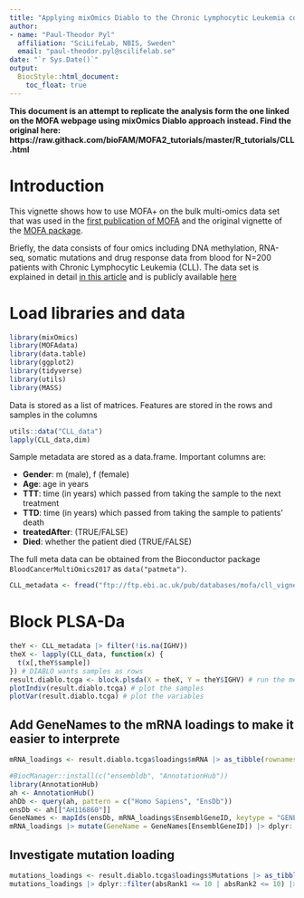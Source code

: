 ```yaml
---
title: "Applying mixOmics Diablo to the Chronic Lymphocytic Leukemia cohort"
author: 
- name: "Paul-Theodor Pyl"
  affiliation: "SciLifeLab, NBIS, Sweden"
  email: "paul-theodor.pyl@scilifelab.se"
date: "`r Sys.Date()`"
output:
  BiocStyle::html_document:
    toc_float: true
---
```


**This document is an attempt to replicate the analysis form the one linked on the MOFA webpage using mixOmics Diablo approach instead. Find the original here: https://raw.githack.com/bioFAM/MOFA2_tutorials/master/R_tutorials/CLL.html**

# Introduction
This vignette shows how to use MOFA+ on the bulk multi-omics data set that was used in the [first publication of MOFA](https://msb.embopress.org/cgi/doi/10.15252/msb.20178124) and the original vignette of the [MOFA package](https://bioconductor.org/packages/release/bioc/vignettes/MOFA/inst/doc/MOFA_example_CLL.html).  

Briefly, the data consists of four omics including DNA methylation, RNA-seq, somatic mutations and drug response data from blood for N=200 patients with Chronic Lymphocytic Leukemia (CLL). The data set is explained in detail [in this article](https://www.jci.org/articles/view/93801) and is publicly available [here](http://bioconductor.org/packages/release/data/experiment/html/BloodCancerMultiOmics2017.html)
  
# Load libraries and data

```r
library(mixOmics)
library(MOFAdata)
library(data.table)
library(ggplot2)
library(tidyverse)
library(utils)
library(MASS)
```

Data is stored as a list of matrices. Features are stored in the rows and samples in the columns
```r
utils::data("CLL_data")       
lapply(CLL_data,dim)
```

Sample metadata are stored as a data.frame. Important columns are:  

- **Gender**: m (male), f (female)
- **Age**: age in years
- **TTT**: time (in years) which passed from taking the sample to the next treatment
- **TTD**: time (in years) which passed from taking the sample to patients' death
- **treatedAfter**: (TRUE/FALSE)
- **Died**: whether the patient died (TRUE/FALSE)

The full meta data can be obtained from the Bioconductor package `BloodCancerMultiOmics2017` as `data("patmeta")`.
```r
CLL_metadata <- fread("ftp://ftp.ebi.ac.uk/pub/databases/mofa/cll_vignette/sample_metadata.txt")
```

# Block PLSA-Da


```r
theY <- CLL_metadata |> filter(!is.na(IGHV))
theX <- lapply(CLL_data, function(x) {
  t(x[,theY$sample])
}) # DIABLO wants samples as rows
result.diablo.tcga <- block.plsda(X = theX, Y = theY$IGHV) # run the method
plotIndiv(result.diablo.tcga) # plot the samples
plotVar(result.diablo.tcga) # plot the variables
```


## Add GeneNames to the mRNA loadings to make it easier to interprete
```r
mRNA_loadings <- result.diablo.tcga$loadings$mRNA |> as_tibble(rownames = "EnsemblGeneID") |> mutate(abs1 = abs(comp1), abs2 = abs(comp2), absRank1 = rank(-abs1), absRank2 = rank(-abs2))
```

```r
#BiocManager::install(c("ensembldb", "AnnotationHub"))
library(AnnotationHub)
ah <- AnnotationHub()
ahDb <- query(ah, pattern = c("Homo Sapiens", "EnsDb"))
ensDb <- ah[["AH116860"]]
GeneNames <- mapIds(ensDb, mRNA_loadings$EnsemblGeneID, keytype = "GENEID", column = "GENENAME")
mRNA_loadings |> mutate(GeneName = GeneNames[EnsemblGeneID]) |> dplyr::filter(absRank1 <= 10 | absRank2 <= 10) |> arrange(absRank1, absRank2)
```

## Investigate mutation loading
```r
mutations_loadings <- result.diablo.tcga$loadings$Mutations |> as_tibble(rownames = "GeneName") |> mutate(abs1 = abs(comp1), abs2 = abs(comp2), absRank1 = rank(-abs1), absRank2 = rank(-abs2))
mutations_loadings |> dplyr::filter(absRank1 <= 10 | absRank2 <= 10) |> arrange(absRank1, absRank2)
```
